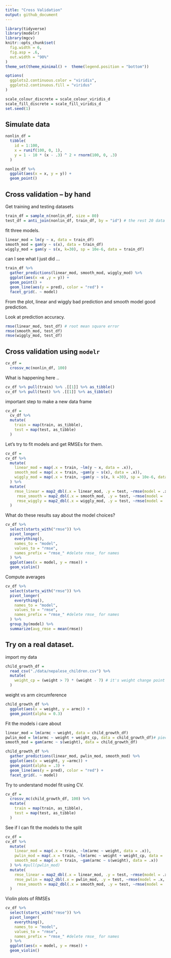 ```yaml
---
title: "Cross Validation"
output: github_document
---
```


```r
library(tidyverse)
library(modelr)
library(mgcv)
knitr::opts_chunk$set(
  fig.width = 6,
  fig.asp = .6,
  out.width = "90%"
)
theme_set(theme_minimal() +  theme(legend.position = "bottom"))

options(
  ggplots2.continuous.color = "viridis",
  ggplots2.continuous.fill = "viridus"
)

scale_colour_discrete = scale_colour_viridis_d
scale_fill_discrete = scale_fill_viridis_d
set.seed(1)
```

## Simulate data
```r
nonlin_df = 
  tibble(
    id = 1:100,
    x = runif(100, 0, 1),
    y = 1 - 10 * (x - .3) ^ 2 + rnorm(100, 0, .3)
  )

nonlin_df %>% 
  ggplot(aes(x = x, y = y)) + 
  geom_point()
```

## Cross validation -- by hand

Get training and testing datasets
```r
train_df = sample_n(nonlin_df, size = 80)
test_df = anti_join(nonlin_df, train_df, by = "id") # the rest 20 data are test_df use anti_joint
```

fit three models.
```r
linear_mod = lm(y ~ x, data = train_df)
smooth_mod = gam(y ~ s(x), data = train_df)
wiggly_mod = gam(y ~ s(x, k=30), sp = 10e-6, data = train_df)
```

can I see what I just did ...
```r
train_df %>% 
  gather_predictions(linear_mod, smooth_mod, wiggly_mod) %>% 
  ggplot(aes(x =x ,y = y)) +
  geom_point() +
  geom_line(aes(y = pred), color = "red") +
  facet_grid(. ~ model)
```
From the plot, linear and wiggly bad prediction and smooth model good prediction. 


Look at prediction accuracy.
```r
rmse(linear_mod, test_df) # root mean square error
rmse(smooth_mod, test_df)
rmse(wiggly_mod, test_df)
```

## Cross validation using `modelr`
```r
cv_df = 
  crossv_mc(nonlin_df, 100)
```

What is happening here ..
```r
cv_df %>% pull(train) %>% .[[1]] %>% as_tibble()
cv_df %>% pull(test) %>% .[[1]] %>% as_tibble()
```

important step to make a new data frame
```r
cv_df =
  cv_df %>% 
  mutate(
    train = map(train, as_tibble),
    test = map(test, as_tibble)
  )
```


Let's try to fit models and get RMSEs for them.
```r
cv_df = 
cv_df %>% 
  mutate(
    linear_mod = map(.x = train, ~lm(y ~ x, data = .x)),
    smooth_mod = map(.x = train, ~gam(y ~ s(x), data = .x)),
    wiggly_mod = map(.x = train, ~gam(y ~ s(x, k =30), sp = 10e-6, data = .x))
  ) %>% 
  mutate(
    rmse_linear = map2_dbl(.x = linear_mod, .y = test, ~rmse(model = .x, data = .y)),
     rmse_smooth = map2_dbl(.x = smooth_mod, .y = test, ~rmse(model = .x, data = .y)),
     rmse_wiggly = map2_dbl(.x = wiggly_mod, .y = test, ~rmse(model = .x, data = .y))
  )
```

What do these results say about the model choices?
```r
cv_df %>% 
  select(starts_with("rmse")) %>% 
  pivot_longer(
    everything(),
    names_to = "model",
    values_to = "rmse",
    names_prefix = "rmse_" #delete rmse_ for names
  ) %>% 
  ggplot(aes(x = model, y = rmse)) +
  geom_violin()
```

Compute averages
```r
cv_df %>% 
  select(starts_with("rmse")) %>% 
  pivot_longer(
    everything(),
    names_to = "model",
    values_to = "rmse",
    names_prefix = "rmse_" #delete rmse_ for names
  ) %>% 
  group_by(model) %>% 
  summarize(avg_rmse = mean(rmse))
```


## Try on a real dataset.

import my data
```r
child_growth_df =
  read_csv("./data/nepalese_children.csv") %>% 
  mutate(
    weight_cp = (weight > 7) * (weight - 7) # it's weight change point model
  )
```


weight vs arm circumference
```r
child_growth_df %>% 
  ggplot(aes(x = weight, y = armc)) +
  geom_point(alpha = 0.3)
```

Fit the models i care about
```r
linear_mod = lm(armc ~ weight, data = child_growth_df)
pwlin_mod = lm(armc ~ weight + weight_cp, data = child_growth_df)# piecewise linear model
smooth_mod = gam(armc ~ s(weight), data = child_growth_df)
```

```r
child_growth_df %>% 
  gather_predictions(linear_mod, pwlin_mod, smooth_mod) %>% 
  ggplot(aes(x = weight, y =armc)) +
  geom_point(alpha = .3) +
  geom_line(aes(y = pred), color = "red") +
  facet_grid(. ~ model)
```


Try to understand model fit using CV.
```r
cv_df = 
  crossv_mc(child_growth_df, 100) %>% 
  mutate(
    train = map(train, as_tibble),
    test = map(test, as_tibble)
  )
```

See if I can fit the models to the split

```r
cv_df = 
cv_df %>% 
  mutate(
    linear_mod = map(.x = train, ~lm(armc ~ weight, data = .x)),
    pwlin_mod = map(.x = train, ~lm(armc ~ weight + weight_cp, data = .x)),
    smooth_mod = map(.x = train, ~gam(armc ~ s(weight), data = .x))
  ) %>% #pull(pwlin_mod)
  mutate(
    rmse_linear = map2_dbl(.x = linear_mod, .y = test, ~rmse(model = .x, data = .y)),
    rmse_pwlin = map2_dbl(.x = pwlin_mod, .y = test, ~rmse(model = .x, data = .y)),
     rmse_smooth = map2_dbl(.x = smooth_mod, .y = test, ~rmse(model = .x, data = .y))
  )
```


Violin plots of RMSEs

```r
cv_df %>% 
  select(starts_with("rmse")) %>% 
  pivot_longer(
    everything(),
    names_to = "model",
    values_to = "rmse",
    names_prefix = "rmse_" #delete rmse_ for names
  ) %>% 
  ggplot(aes(x = model, y = rmse)) +
  geom_violin()

```

